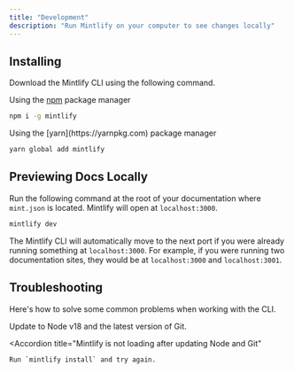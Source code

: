```yaml
---
title: "Development"
description: "Run Mintlify on your computer to see changes locally"
---
```


## Installing

Download the Mintlify CLI using the following command.

<Tabs>
  <Tab title="npm">

  Using the [npm](https://www.npmjs.com) package manager

  ```bash
  npm i -g mintlify
  ```
  </Tab>
  <Tab title="yarn">
  Using the [yarn](https://yarnpkg.com) package manager

  ```bash
  yarn global add mintlify
  ```
  </Tab>
</Tabs>

## Previewing Docs Locally

Run the following command at the root of your documentation where `mint.json` is located. Mintlify will open at `localhost:3000`.

```bash Terminal
mintlify dev
```

<Tip>

The Mintlify CLI will automatically move to the next port if you were already running something at `localhost:3000`. For example, if you were running two documentation sites, they would be at `localhost:3000` and `localhost:3001`.

</Tip>

## Troubleshooting

Here's how to solve some common problems when working with the CLI.

<AccordionGroup>
  <Accordion title="Mintlify is not loading">
    Update to Node v18 and the latest version of Git.
  </Accordion>

  <Accordion
    title="Mintlify is not loading after updating Node and Git"
  >
    Run `mintlify install` and try again.
  </Accordion>
</AccordionGroup>
